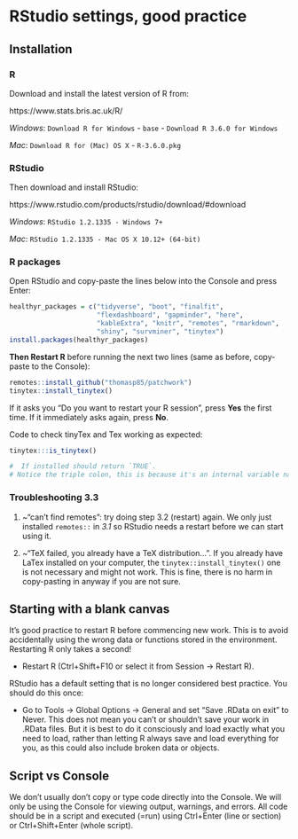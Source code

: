 # RStudio settings, good practice {#install}
\index{RStudio@\textbf{RStudio}}


## Installation
\index{RStudio@\textbf{RStudio}!installation}

### R
\index{RStudio@\textbf{RStudio}!base R}

Download and install the latest version of R from:

https://www.stats.bris.ac.uk/R/

*Windows*: `Download R for Windows` - `base` - `Download R 3.6.0 for Windows`

*Mac*: `Download R for (Mac) OS X` - `R-3.6.0.pkg`

### RStudio

Then download and install RStudio:

https://www.rstudio.com/products/rstudio/download/#download

*Windows*: `RStudio 1.2.1335 - Windows 7+`

*Mac*: `RStudio 1.2.1335 - Mac OS X 10.12+ (64-bit)`

### R packages
\index{RStudio@\textbf{RStudio}!R packages}

Open RStudio and copy-paste the lines below into the Console and press Enter:

```r
healthyr_packages = c("tidyverse", "boot", "finalfit", 
                      "flexdashboard", "gapminder", "here", 
                      "kableExtra", "knitr", "remotes", "rmarkdown", 
                      "shiny", "survminer", "tinytex")
install.packages(healthyr_packages)

```

**Then Restart R** before running the next two lines (same as before, copy-paste to the Console):

```r

remotes::install_github("thomasp85/patchwork")
tinytex::install_tinytex()

```

If it asks you "Do you want to restart your R session", press **Yes** the first time. If it immediately asks again, press **No**.

Code to check tinyTex and Tex working as expected:

```r

tinytex:::is_tinytex()

#  If installed should return `TRUE`.
# Notice the triple colon, this is because it's an internal variable name.

```

### Troubleshooting 3.3
<!-- Definitely want to make this version specific? -->
\index{RStudio@\textbf{RStudio}!Troubleshooting}

1. ~"can't find remotes": try doing step 3.2 (restart) again.
We only just installed `remotes::` in *3.1* so RStudio needs a restart before we can start using it.

2. ~"TeX failed, you already have a TeX distribution...". 
If you already have LaTex installed on your computer, the `tinytex::install_tinytex()` one is not necessary and might not work.  This is fine, there is no harm in copy-pasting in anyway if you are not sure.


## Starting with a blank canvas

It's good practice to restart R before commencing new work.
This is to avoid accidentally using the wrong data or functions stored in the environment.  
Restarting R only takes a second!

* Restart R (Ctrl+Shift+F10 or select it from Session -> Restart R).

RStudio has a default setting that is no longer considered best practice. You should do this once:

* Go to Tools -> Global Options -> General and set "Save .RData on exit" to Never. 
This does not mean you can't or shouldn't save your work in .RData files. 
But it is best to do it consciously and load exactly what you need to load, rather than letting R always save and load everything for you, as this could also include broken data or objects.

## Script vs Console
\index{RStudio@\textbf{RStudio}!script}
\index{RStudio@\textbf{RStudio}!console}

We don't usually don't copy or type code directly into the Console. 
We will only be using the Console for viewing output, warnings, and errors. 
All code should be in a script and executed (=run) using Ctrl+Enter (line or section) or Ctrl+Shift+Enter (whole script). 
